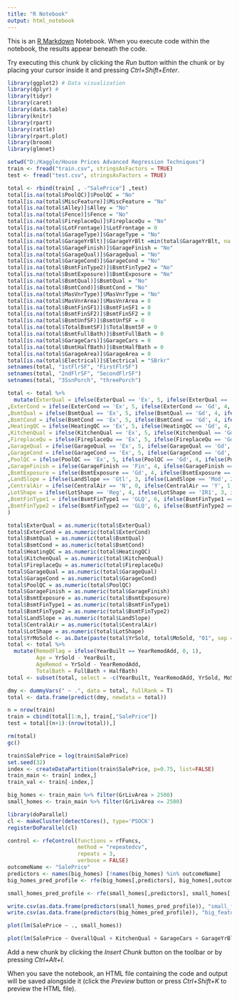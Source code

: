 ```yaml
---
title: "R Notebook"
output: html_notebook
---
```


This is an [R Markdown](http://rmarkdown.rstudio.com) Notebook. When you execute code within the notebook, the results appear beneath the code. 

Try executing this chunk by clicking the *Run* button within the chunk or by placing your cursor inside it and pressing *Ctrl+Shift+Enter*. 

```r
library(ggplot2) # Data visualization
library(dplyr) #
library(tidyr)
library(caret)
library(data.table)
library(knitr)
library(rpart)
library(rattle)
library(rpart.plot)
library(broom)
library(glmnet)
```

```r
setwd("D:/Kaggle/House Prices Advanced Regression Techniques")
train <- fread("train.csv", stringsAsFactors = TRUE)
test <- fread("test.csv", stringsAsFactors = TRUE)
```

```r
total <- rbind(train[ , -"SalePrice"] ,test)
total[is.na(total$PoolQC)]$PoolQC = "No"
total[is.na(total$MiscFeature)]$MiscFeature = "No"
total[is.na(total$Alley)]$Alley = "No"
total[is.na(total$Fence)]$Fence = "No"
total[is.na(total$FireplaceQu)]$FireplaceQu = "No"
total[is.na(total$LotFrontage)]$LotFrontage = 0
total[is.na(total$GarageType)]$GarageType = "No"
total[is.na(total$GarageYrBlt)]$GarageYrBlt =min(total$GarageYrBlt, na.rm = TRUE)
total[is.na(total$GarageFinish)]$GarageFinish = "No"
total[is.na(total$GarageQual)]$GarageQual = "No"
total[is.na(total$GarageCond)]$GarageCond = "No"
total[is.na(total$BsmtFinType2)]$BsmtFinType2 = "No"
total[is.na(total$BsmtExposure)]$BsmtExposure = "No"
total[is.na(total$BsmtQual)]$BsmtQual = "No"
total[is.na(total$BsmtCond)]$BsmtCond = "No"
total[is.na(total$MasVnrType)]$MasVnrType = "No"
total[is.na(total$MasVnrArea)]$MasVnrArea = 0
total[is.na(total$BsmtFinSF1)]$BsmtFinSF1 = 0
total[is.na(total$BsmtFinSF2)]$BsmtFinSF2 = 0
total[is.na(total$BsmtUnfSF)]$BsmtUnfSF = 0
total[is.na(total$TotalBsmtSF)]$TotalBsmtSF = 0
total[is.na(total$BsmtFullBath)]$BsmtFullBath = 0
total[is.na(total$GarageCars)]$GarageCars = 0
total[is.na(total$BsmtHalfBath)]$BsmtHalfBath = 0
total[is.na(total$GarageArea)]$GarageArea = 0
total[is.na(total$Electrical)]$Electrical = "SBrkr"
setnames(total, "1stFlrSF", "FirstFlrSF")
setnames(total, "2ndFlrSF", "SecondFlrSF")
setnames(total, "3SsnPorch", "threePorch")

```

```r
total <- total %>%
  mutate(ExterQual = ifelse(ExterQual == 'Ex', 5, ifelse(ExterQual == 'Gd', 4, ifelse(ExterQual == 'TA',  3, ifelse(ExterQual == 'Fa', 2, ifelse(ExterQual == 'Po', 1, 0)))))
,ExterCond = ifelse(ExterCond == 'Ex', 5, ifelse(ExterCond == 'Gd', 4, ifelse(ExterCond == 'TA',  3, ifelse(ExterCond == 'Fa', 2, ifelse(ExterCond == 'Po', 1, 0)))))
,BsmtQual = ifelse(BsmtQual == 'Ex', 5, ifelse(BsmtQual == 'Gd', 4, ifelse(BsmtQual == 'TA',  3, ifelse(BsmtQual == 'Fa', 2, ifelse(BsmtQual == 'Po', 1, 0)))))
,BsmtCond = ifelse(BsmtCond == 'Ex', 5, ifelse(BsmtCond == 'Gd', 4, ifelse(BsmtCond == 'TA',  3, ifelse(BsmtCond == 'Fa', 2, ifelse(BsmtCond == 'Po', 1, 0)))))
,HeatingQC = ifelse(HeatingQC == 'Ex', 5, ifelse(HeatingQC == 'Gd', 4, ifelse(HeatingQC == 'TA',  3, ifelse(HeatingQC == 'Fa', 2, ifelse(HeatingQC == 'Po', 1, 0)))))
,KitchenQual = ifelse(KitchenQual == 'Ex', 5, ifelse(KitchenQual == 'Gd', 4, ifelse(KitchenQual == 'TA',  3, ifelse(KitchenQual == 'Fa', 2, ifelse(KitchenQual == 'Po', 1, 0)))))
,FireplaceQu = ifelse(FireplaceQu == 'Ex', 5, ifelse(FireplaceQu == 'Gd', 4, ifelse(FireplaceQu == 'TA',  3, ifelse(FireplaceQu == 'Fa', 2, ifelse(FireplaceQu == 'Po', 1, 0)))))
,GarageQual = ifelse(GarageQual == 'Ex', 5, ifelse(GarageQual == 'Gd', 4, ifelse(GarageQual == 'TA',  3, ifelse(GarageQual == 'Fa', 2, ifelse(GarageQual == 'Po', 1, 0)))))
,GarageCond = ifelse(GarageCond == 'Ex', 5, ifelse(GarageCond == 'Gd', 4, ifelse(GarageCond == 'TA',  3, ifelse(GarageCond == 'Fa', 2, ifelse(GarageCond == 'Po', 1, 0)))))
,PoolQC = ifelse(PoolQC == 'Ex', 5, ifelse(PoolQC == 'Gd', 4, ifelse(PoolQC == 'TA',  3, ifelse(PoolQC == 'Fa', 2, ifelse(PoolQC == 'No', 1, 0)))))
,GarageFinish = ifelse(GarageFinish == 'Fin', 4, ifelse(GarageFinish == 'RFn', 3, ifelse(GarageFinish == 'Unf',  2, ifelse(GarageFinish == 'No', 1, 0))))
,BsmtExposure = ifelse(BsmtExposure == 'Gd', 4, ifelse(BsmtExposure == 'Av', 3, ifelse(BsmtExposure == 'Mn',  2, ifelse(BsmtExposure == 'No', 1, 0))))
,LandSlope = ifelse(LandSlope == 'Gtl', 3, ifelse(LandSlope == 'Mod', 2, ifelse(LandSlope == 'Sev',  1, 0)))
,CentralAir = ifelse(CentralAir == 'N', 0, ifelse(CentralAir == 'Y', 1, -1))
,LotShape = ifelse(LotShape == 'Reg', 4, ifelse(LotShape == 'IR1', 3, ifelse(LotShape == 'IR2',  2, ifelse(LotShape == 'IR3', 1, 0))))
,BsmtFinType1 = ifelse(BsmtFinType1 == 'GLQ', 6, ifelse(BsmtFinType1 == 'ALQ', 5, ifelse(BsmtFinType1 == 'BLQ',  4, ifelse(BsmtFinType1 == 'Rec', 3, ifelse(BsmtFinType1 == 'LwQ', 2, ifelse(BsmtFinType1 == 'Unf', 1, 0))))))
,BsmtFinType2 = ifelse(BsmtFinType2 == 'GLQ', 6, ifelse(BsmtFinType2 == 'ALQ', 5, ifelse(BsmtFinType2 == 'BLQ',  4, ifelse(BsmtFinType2 == 'Rec', 3, ifelse(BsmtFinType2 == 'LwQ', 2, ifelse(BsmtFinType2 == 'Unf', 1, 0))))))
)
```

```r
total$ExterQual = as.numeric(total$ExterQual)
total$ExterCond = as.numeric(total$ExterCond)
total$BsmtQual = as.numeric(total$BsmtQual)
total$BsmtCond = as.numeric(total$BsmtCond)
total$HeatingQC = as.numeric(total$HeatingQC)
total$KitchenQual = as.numeric(total$KitchenQual)
total$FireplaceQu = as.numeric(total$FireplaceQu)
total$GarageQual = as.numeric(total$GarageQual)
total$GarageCond = as.numeric(total$GarageCond)
total$PoolQC = as.numeric(total$PoolQC)
total$GarageFinish = as.numeric(total$GarageFinish)
total$BsmtExposure = as.numeric(total$BsmtExposure)
total$BsmtFinType1 = as.numeric(total$BsmtFinType1)
total$BsmtFinType2 = as.numeric(total$BsmtFinType2)
total$LandSlope = as.numeric(total$LandSlope)
total$CentralAir = as.numeric(total$CentralAir)
total$LotShape = as.numeric(total$LotShape)
total$YrMoSold <- as.Date(paste(total$YrSold, total$MoSold, "01", sep = "."), format = "%Y.%m.%d")
total <- total %>%
  mutate(RemodFlag = ifelse(YearBuilt == YearRemodAdd, 0, 1),
         Age = YrSold - YearBuilt,
         AgeRemod = YrSold - YearRemodAdd,
         TotalBath = FullBath + HalfBath)
total <- subset(total, select = -c(YearBuilt, YearRemodAdd, YrSold, MoSold, FullBath, HalfBath ) )
```

```r
dmy <- dummyVars(" ~ .", data = total, fullRank = T)
total <- data.frame(predict(dmy, newdata = total))
```

```r
n = nrow(train)
train = cbind(total[1:n,], train[,"SalePrice"])
test = total[(n+1):(nrow(total)),]

rm(total)
gc()
```

```r
train$SalePrice = log(train$SalePrice)
set.seed(32)
index <- createDataPartition(train$SalePrice, p=0.75, list=FALSE)
train_main <- train[ index,]
train_val <- train[-index,]
```

```r
big_homes <- train_main %>% filter(GrLivArea > 2500)
small_homes <- train_main %>% filter(GrLivArea <= 2500)
```

```r
library(doParallel) 
cl <- makeCluster(detectCores(), type='PSOCK')
registerDoParallel(cl)
```

```r
control <- rfeControl(functions = rfFuncs,
                      method = "repeatedcv",
                      repeats = 3,
                      verbose = FALSE)
outcomeName <- "SalePrice"
predictors <- names(big_homes) [!names(big_homes) %in% outcomeName]
big_homes_pred_profile <- rfe(big_homes[,predictors], big_homes[,outcomeName], rfeControl = control)
```

```r
small_homes_pred_profile <- rfe(small_homes[,predictors], small_homes[,outcomeName], rfeControl = control)
```

```r
write.csv(as.data.frame(predictors(small_homes_pred_profile)), "small_features.csv")
write.csv(as.data.frame(predictors(big_homes_pred_profile)), "big_features.csv")
```

```r
plot(lm(SalePrice ~ ., small_homes))
```

```r
plot(lm(SalePrice ~ OverallQual + KitchenQual + GarageCars + GarageYrBlt + Age + ExterQual + Condition1.Norm + MasVnrArea, big_homes))
```

Add a new chunk by clicking the *Insert Chunk* button on the toolbar or by pressing *Ctrl+Alt+I*.

When you save the notebook, an HTML file containing the code and output will be saved alongside it (click the *Preview* button or press *Ctrl+Shift+K* to preview the HTML file).
